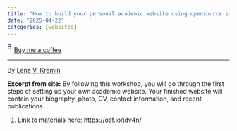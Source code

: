 ```yaml
---
title: "How to build your personal academic website using opensource software"
date: "2025-04-22"
categories: [websites]
---
```


<link href="https://fonts.googleapis.com/css?family=Cookie" rel="stylesheet"><a class="bmc-button" target="_blank" href="https://www.buymeacoffee.com/JoscelinRocha">![Buy me a coffee](https://cdn.buymeacoffee.com/buttons/bmc-new-btn-logo.svg){alt="Buy me a coffee" width="15" height="21"}Buy me a coffee</a>

------------------------------------------------------------------------

By [Lena V. Kremin](https://osf.io/jdv4n/)

**Excerpt from site:** By following this workshop, you will go through the first steps of setting up your own academic website. Your finished website will contain your biography, photo, CV, contact information, and recent publications.

1.  Link to materials here: <https://osf.io/jdv4n/>
